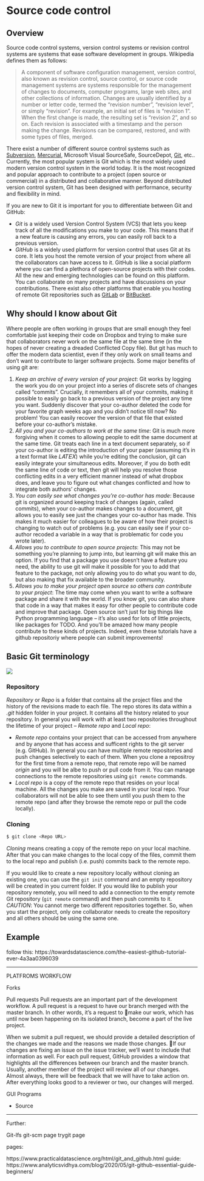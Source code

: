 # Source code control {#git}

## Overview

Source code control systems, version control systems or revision control systems are systems that ease software development in groups. Wikipedia defines them as follows:

> A component of software configuration management, version control, also known as revision control, source control, or source code management systems are systems responsible for the management of changes to documents, computer programs, large web sites, and other collections of information. Changes are usually identified by a number or letter code, termed the "revision number", "revision level", or simply "revision". For example, an initial set of files is "revision 1". When the first change is made, the resulting set is "revision 2", and so on. Each revision is associated with a timestamp and the person making the change. Revisions can be compared, restored, and with some types of files, merged.

There exist a number of different source control systems such as [Subversion](https://subversion.apache.org/), [Mercurial](https://www.mercurial-scm.org/), Microsoft Visual SourceSafe, SourceDepot, [Git](https://git-scm.com/), etc.. Currently, the most popular system is Git which is the most widely used modern version control system in the world today. It is the most recognized and popular approach to contribute to a project (open source or commercial) in a distributed and collaborative manner. Beyond distributed version control system, Git has been designed with performance, security and flexibility in mind.

If you are new to Git it is important for you to differentiate between Git and GitHub:

* *Git* is a widely used Version Control System (VCS) that lets you keep track of all the modifications you make to your code. This means that if a new feature is causing any errors, you can easily roll back to a previous version.
* *GitHub* is a widely used platform for version control that uses Git at its core. It lets you host the remote version of your project from where all the collaborators can have access to it. GitHub is like a social platform where you can find a plethora of open-source projects with their codes. All the new and emerging technologies can be found on this platform. You can collaborate on many projects and have discussions on your contributions. There exist also other platforms that enable you hosting of remote Git repositories such as [GitLab](https://about.gitlab.com/) or [BitBucket](https://bitbucket.org/).

## Why should I know about Git

Where people are often working in groups that are small enough they feel comfortable just keeping their code on Dropbox and trying to make sure that collaborators never work on the same file at the same time (in the hopes of never creating a dreaded Conflicted Copy file). But git has much to offer the modern data scientist, even if they only work on small teams and don’t want to contribute to larger software projects. Some major benefits of using git are:

1. *Keep an archive of every version of your project*: Git works by logging the work you do on your project into a series of discrete sets of changes called “commits”. Crucially, it remembers all of your commits, making it possible to easily go back to a previous version of the project any time you want. Suddenly discover that your co-author deleted the code for your favorite graph weeks ago and you didn’t notice till now? No problem! You can easily recover the version of that file that existed before your co-author’s mistake.
2. *All you and your co-authors to work at the same time*: Git is much more forgiving when it comes to allowing people to edit the same document at the same time. Git treats each line in a text document separately, so if your co-author is editing the introduction of your paper (assuming it’s in a text format like 𝐿𝐴𝑇𝐸𝑋) while you’re editing the conclusion, git can easily integrate your simultaneous edits. Moreover, if you do both edit the same line of code or text, then git will help you resolve those conflicting edits in a very efficient manner instead of what dropbox does, and leave you to figure out what changes conflicted and how to integrate both authors’ changes.
3. *You can easily see what changes you’re co-author has made*: Because git is organized around keeping track of changes (again, called commits), when your co-author makes changes to a document, git allows you to easily see just the changes your co-author has made. This makes it much easier for colleagues to be aware of how their project is changing to watch out of problems (e.g. you can easily see if your co-author recoded a variable in a way that is problematic for code you wrote later). 
4. *Allows you to contribute to open source projects*: This may not be something you’re planning to jump into, but learning git will make this an option. If you find that a package you use doesn’t have a feature you need, the ability to use git will make it possible for you to add that feature to the package, not only allowing you to do what you want to do, but also making that fix available to the broader community.
5. *Allows you to make your project open source so others can contribute to your project*: The time may come when you want to write a software package and share it with the world. If you know git, you can also share that code in a way that makes it easy for other people to contribute code and improve that package. Open source isn’t just for big things like Python programming language – it’s also used for lots of little projects, like packages for TODO. And you’ll be amazed how many people contribute to these kinds of projects. Indeed, even these tutorials have a github repositoriy where people can submit improvements!

## Basic Git terminology

![](data/Git/git.png)

### Repository
_Repository_ or _Repo_ is a folder that contains all the project files and the history of the revisions made to each file. The repo stores its data within a _.git_ hidden folder in your project. It contains all the history related to your repository. In general you will work with at least two repositories throughout the lifetime of your project – _Remote repo_ and _Local repo_:

* _Remote repo_ contains your project that can be accessed from anywhere and by anyone that has access and sufficent rights to the git server (e.g. GitHub). In general you can have multiple remote repositories and push changes selectively to each of them. When you clone a repositroy for the first time from a remote repo, that remote repo will be named _origin_ and you will be albe to push or pull code from it. You can manage connections to the remote repositories using `git remote` commands. 
* _Local repo_ is a copy of the remote repo that resides on your local machine. All the changes you make are saved in your local repo. Your collaborators will not be able to see them until you push them to the remote repo (and after they browse the remote repo or pull the code locally).

### Cloning

```bash
$ git clone <Repo URL>
```

_Cloning_ means creating a copy of the remote repo on your local machine. After that you can make changes to the local copy of the files, commit them to the local repo and publish (i.e. push) commits back to the remote repo.

If you would like to create a new repository locally without cloning an existing one, you can use the `git init` command and an empty repository will be created in you current folder. If you would like to publish your repository remotely, you will need to add a connection to the empty remote Git repository (`git remote` command) and then push commits to it. _CAUTION_: You cannot merge two different repositories together. So, when you start the project, only one collaborator needs to create the repository and all others should be using the same one.

## Example

follow this: https://towardsdatascience.com/the-easiest-github-tutorial-ever-4a3aa0396039

-----

PLATFROMS WORKFLOW

Forks

Pull requests
Pull requests are an important part of the development workflow. A pull request is a request to have our branch merged with the master branch. In other words, it’s a request to make our work, which has until now been happening on its isolated branch, become a part of the live project.

When we submit a pull request, we should provide a detailed description of the changes we made and the reasons we made those changes. If our changes are fixing an issue on the issue tracker, we'll want to include that information as well. For each pull request, GitHub provides a window that highlights all the differences between our branch and the master branch. Usually, another member of the project will review all of our changes. Almost always, there will be feedback that we will have to take action on. After everything looks good to a reviewer or two, our changes will merged.

GUI Programs

- Source

----

Further:

Git-lfs
git-scm page
trygit page

pages:

https://www.practicaldatascience.org/html/git_and_github.html
guide: https://www.analyticsvidhya.com/blog/2020/05/git-github-essential-guide-beginners/
